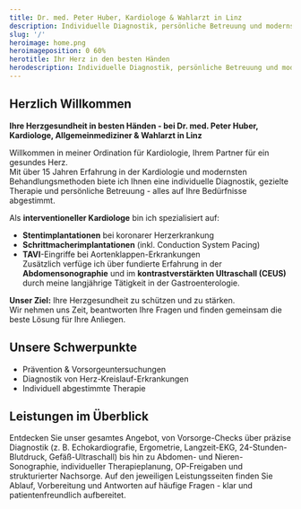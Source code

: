 ```yaml
---
title: Dr. med. Peter Huber, Kardiologe & Wahlarzt in Linz
description: Individuelle Diagnostik, persönliche Betreuung und modernste Behandlungsmethoden - für Ihre Herzgesundheit.
slug: '/'
heroimage: home.png
heroimageposition: 0 60%
herotitle: Ihr Herz in den besten Händen
herodescription: Individuelle Diagnostik, persönliche Betreuung und modernste Behandlungsmethoden - für Ihre Herzgesundheit. Vereinbaren Sie jetzt einen Termin und lassen Sie uns gemeinsam für Ihr Wohlbefinden sorgen.
---
```



## Herzlich Willkommen

**Ihre Herzgesundheit in besten Händen - bei Dr. med. Peter Huber, Kardiologe, Allgemeinmediziner & Wahlarzt in Linz**

Willkommen in meiner Ordination für Kardiologie, Ihrem Partner für ein gesundes Herz.  
Mit über 15 Jahren Erfahrung in der Kardiologie und modernsten Behandlungsmethoden biete ich Ihnen eine individuelle Diagnostik, gezielte Therapie und persönliche Betreuung - alles auf Ihre Bedürfnisse abgestimmt.

Als **interventioneller Kardiologe** bin ich spezialisiert auf:

- **Stentimplantationen** bei koronarer Herzerkrankung
- **Schrittmacherimplantationen** (inkl. Conduction System Pacing)
- **TAVI**-Eingriffe bei Aortenklappen-Erkrankungen  
  Zusätzlich verfüge ich über fundierte Erfahrung in der **Abdomensonographie** und im **kontrastverstärkten Ultraschall (CEUS)** durch meine langjährige Tätigkeit in der Gastroenterologie.

**Unser Ziel:** Ihre Herzgesundheit zu schützen und zu stärken.  
Wir nehmen uns Zeit, beantworten Ihre Fragen und finden gemeinsam die beste Lösung für Ihre Anliegen.

## Unsere Schwerpunkte

- Prävention & Vorsorgeuntersuchungen
- Diagnostik von Herz-Kreislauf-Erkrankungen
- Individuell abgestimmte Therapie

## Leistungen im Überblick

Entdecken Sie unser gesamtes Angebot, von Vorsorge-Checks über präzise Diagnostik (z. B. Echokardiografie, Ergometrie, Langzeit-EKG, 24-Stunden-Blutdruck, Gefäß-Ultraschall) bis hin zu Abdomen- und Nieren-Sonographie, individueller Therapieplanung, OP-Freigaben und strukturierter Nachsorge. Auf den jeweiligen Leistungsseiten finden Sie Ablauf, Vorbereitung und Antworten auf häufige Fragen - klar und patientenfreundlich aufbereitet.

<LinkButton text="Zur Leistungsübersicht" href="/leistungen/" />

<ScheduleAppointment />

